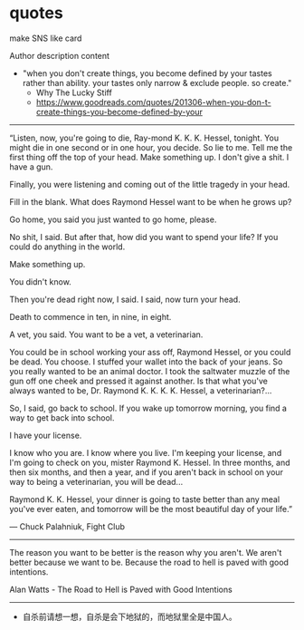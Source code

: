 # quotes

make SNS like card

Author
description
content

- "when you don't create things, you become defined by your tastes rather than ability. your tastes only narrow & exclude people. so create."
  - Why The Lucky Stiff
  - https://www.goodreads.com/quotes/201306-when-you-don-t-create-things-you-become-defined-by-your

---

“Listen, now, you're going to die, Ray-mond K. K. K. Hessel, tonight. You might die in one second or in one hour, you decide. So lie to me. Tell me the first thing off the top of your head. Make something up. I don't give a shit. I have a gun.

Finally, you were listening and coming out of the little tragedy in your head.

Fill in the blank. What does Raymond Hessel want to be when he grows up?

Go home, you said you just wanted to go home, please.

No shit, I said. But after that, how did you want to spend your life? If you could do anything in the world.

Make something up.

You didn't know.

Then you're dead right now, I said. I said, now turn your head.

Death to commence in ten, in nine, in eight.

A vet, you said. You want to be a vet, a veterinarian.

You could be in school working your ass off, Raymond Hessel, or you could be dead. You choose. I stuffed your wallet into the back of your jeans. So you really wanted to be an animal doctor. I took the saltwater muzzle of the gun off one cheek and pressed it against another. Is that what you've always wanted to be, Dr. Raymond K. K. K. K. Hessel, a veterinarian?...

So, I said, go back to school. If you wake up tomorrow morning, you find a way to get back into school.

I have your license.

I know who you are. I know where you live. I'm keeping your license, and I'm going to check on you, mister Raymond K. Hessel. In three months, and then six months, and then a year, and if you aren't back in school on your way to being a veterinarian, you will be dead...

Raymond K. K. Hessel, your dinner is going to taste better than any meal you've ever eaten, and tomorrow will be the most beautiful day of your life.”

― Chuck Palahniuk, Fight Club

---

The reason you want to be better is the reason why you aren't. We aren't better because we want to be. Because the road to hell is paved with good intentions.

Alan Watts - The Road to Hell is Paved with Good Intentions

---

- 自杀前请想一想，自杀是会下地狱的，而地狱里全是中国人。
